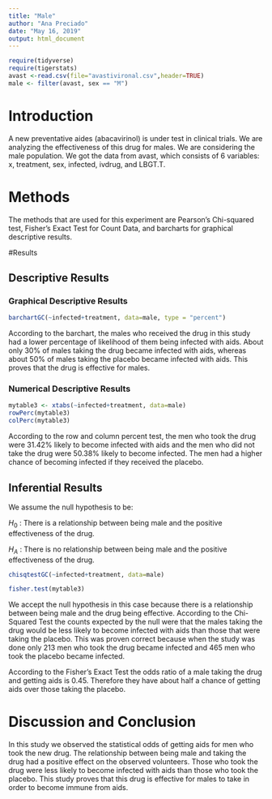 ---
title: "Male"
author: "Ana Preciado"
date: "May 16, 2019"
output: html_document
---
```{r include=FALSE,echo=FALSE}
require(tidyverse)
require(tigerstats)
avast <-read.csv(file="avastivironal.csv",header=TRUE) 
male <- filter(avast, sex == "M")
```

# Introduction

<!--In this section you explain what you are trying to show.  Where did the data come from?  What is the research or other question you are trying to answer?.  If you skimp in this section expect to be marked down in your grade. Paint a picture of the project a couple of paragraphs is expected!-->

A new  preventative aides (abacavirinol) is under test in clinical trials. We are analyzing the effectiveness of this drug for males. We are considering the male population. We got the data from avast, which consists of 6 variables: x, treatment, sex, infected, ivdrug, and LBGT.T. 

# Methods

<!--Decide on your methods:  use "variable analysis" or other appropriate descriptors.  Make sure to choose at least one graphical method and at least one numerical method. Discuss what data manipulations may be needed for example subsetting or other binning procedures and what sort of graphical displays and inferential tools will be used!-->
The methods that are used for this experiment are Pearson's Chi-squared test, Fisher's Exact Test for Count Data, and barcharts for graphical descriptive results.

#Results

<!--Divide this section into two sub-sections:  One for your descriptive  results and one for your inferential results.!-->

## Descriptive Results

### Graphical Descriptive Results

<!--Graphical results here.  Make sure to show your code.  Provide appropriate labels for axes, giving units if possible, and provide a good title for the graph, too.  Use the graphical results to describe the patterns if any that exist in the data as focused toward the research question. Bottom line is to explain the features of the graph that are relevant to conforming or departing to what is expected by your null hypothesis !--> 

```{r}
barchartGC(~infected+treatment, data=male, type = "percent")
``` 

According to the barchart, the males who received the drug in this study had a lower percentage of likelihood of them being infected with aids. About only 30% of males taking the drug became infected with aids, whereas about 50% of males taking the placebo became infected with aids. This proves that the drug is effective for males.

### Numerical Descriptive Results

<!--Numerical results go here. Use the numerical results to describe the patterns if any that exist in the data as focused toward the research question!--> 

```{r}
mytable3 <- xtabs(~infected+treatment, data=male)
rowPerc(mytable3) 
colPerc(mytable3)
```
According to the row and column percent test, the men who took the drug were 31.42% likely to become infected with aids and the men who did not take the drug were 50.38% likely to become infected. The men had a higher chance of becoming infected if they received the placebo.

## Inferential Results 

<!--State hypothesis clearly.  Make sure your discussion of the inferential test covers all the aspects that the test output produces, such as test statistic, p-value etc.  Make a decision about the null hypothesis, explain the assumptions on which the selected test/procedure was based, and why the chosen procedure satisfys the assumptions and is appropriate to answer the research question!--> 

We assume the null hypothesis to be: 

$H_0$ : There is a relationship between being male and the positive effectiveness of the drug.

$H_A$ : There is no relationship between being male and the positive effectiveness of the drug.
```{r}
chisqtestGC(~infected+treatment, data=male)
```
```{r}
fisher.test(mytable3)
```
We accept the null hypothesis in this case because there is a relationship between being male and the drug being effective. According to the Chi-Squared Test the counts expected by the null were that the males taking the drug would be less likely to become infected with aids than those that were taking the placebo. This was proven correct because when the study was done only 213 men who took the drug became infected and 465 men who took the placebo became infected. 

According to the Fisher's Exact Test the odds ratio of a male taking the drug and getting aids is 0.45. Therefore they have about half a chance of getting aids over those taking the placebo.

# Discussion and Conclusion

<!--Discussion and conclusion here.  If you found a relationship be sure to consider whether the relationship occurs because one of the variavbles causes the other, or whether they perhasps are related for some other reason.  Watch the chapter 6 videos from the GeorgeTown videos collection.!--> 

In this study we observed the statistical odds of getting aids for men who took the new drug. The relationship between being male and taking the drug had a positive effect on the observed volunteers. Those who took the drug were less likely to become infected with aids than those who took the placebo. This study proves that this drug is effective for males to take in order to become immune from aids.

